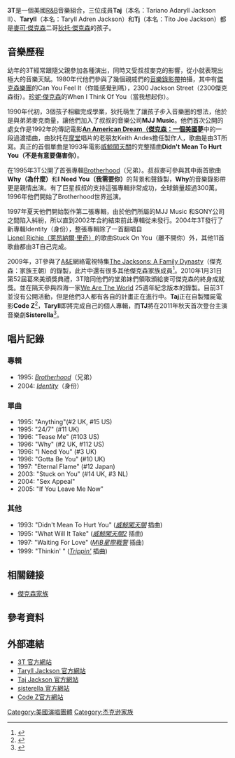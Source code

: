 {{noteTA
|G1=Music
|1=zh-hans:杰克逊;zh-hant:傑克遜;zh-tw:傑克森;zh-hk:積遜;zh-mo:積遜;
|2=zh-hans:蒂托;zh-hant:狄托;zh-tw:狄托;zh-hk:蒂圖;zh-mo:蒂圖;
|3=zh-hans:迈克尔;zh-hant:麥可;zh-tw:麥可;zh-hk:米高;zh-mo:米高;
}}
{{Otheruses|3T}}
{{藝人
| Name                = 3T
| Img                 =3T_in_performance_(Hannover,_1996).jpg
| Img_capt            = 1996年的3T組合
| Img_size            = 
| Background          = group_or_band
| Origin              = {{USA}}
| Genre               = [[流行音樂|流行音樂]]
| Occupation          = 音樂家、作曲家、製作人
| Years_active        = 1989年至今
| Associated_acts     = [[傑克森五人組|傑克森五人組]]
| URL                 = {{URL|www.3t.com}}
| Current_members     = Tariano Adaryll Jackson II<br>Taryll Adren Jackson<br>Tito Joe Jackson
| Past_members        = 
| Notable_instruments =  
}}

'''3T'''是一個美國[[R&B|R&B]]音樂組合，三位成員'''Taj'''（本名：Tariano Adaryll Jackson II）、'''Taryll'''（本名：Taryll Adren Jackson）和'''Tj'''（本名：Tito Joe Jackson）都是[[麥可·傑克森|麥可·傑克森]]二哥[[狄托·傑克森|狄托·傑克森]]的孩子。

== 音樂歷程 ==

幼年的3T經常跟隨父親參加各種演出，同時又受叔叔麥克的影響，從小就表現出極大的音樂天賦。1980年代他們參與了幾個親戚們的[[音樂錄影帶|音樂錄影帶]]拍攝，其中有[[傑克森樂團|傑克森樂團]]的Can You Feel It（你能感覺到嗎），2300 Jackson Street（2300傑克森街）。[[珍妮·傑克森|珍妮·傑克森]]的When I Think Of You（當我想起你）。

1990年代初，3個孩子相繼完成學業，狄托萌生了讓孩子步入音樂圈的想法，他於是與弟弟麥克商量，讓他們加入了叔叔的音樂公司'''MJJ Music'''。他們首次公開的處女作是1992年的傳記電影'''[[The_Jacksons:_An_American_Dream|An American Dream（傑克森：一個美國夢]]'''中的一段過渡插曲，由狄托在[[摩堂|摩堂]]唱片的老朋友Keith Andes擔任製作人，歌曲是由3T所寫。真正的首個單曲是1993年電影[[威鯨闖天關|威鯨闖天關]]的完整插曲'''Didn't Mean To Hurt You（不是有意要傷害你）'''。

在1995年3T公開了首張專輯[[Brotherhood|Brotherhood]]（兄弟）。叔叔麥可參與其中兩首歌曲'''Why（為什麼）'''和'''I Need You（我需要你）'''的背景和聲錄製，'''Why'''的音樂錄影帶更是親情出演。有了巨星叔叔的支持這張專輯非常成功，全球銷量超過300萬。1996年他們開始了Brotherhood世界巡演。

1997年夏天他們開始製作第二張專輯，由於他們所屬的MJJ Music 和SONY公司之間陷入糾紛，所以直到2002年合約結束前此專輯從未發行。2004年3T發行了新專輯Identity（身份），整張專輯除了一首翻唱自[[Lionel_Richie|Lionel Richie（萊昂納爾·里奇）]]的歌曲Stuck On You（離不開你）外，其他11首歌曲都由3T自己完成。

2009年，3T參與了[[A&E_Network|A&E]]網絡電視特集[[The_Jacksons:_A_Family_Dynasty|The Jacksons: A Family Dynasty]]（傑克森：家族王朝）的錄製，此片中還有很多其他傑克森家族成員<ref name="The Jacksons: A Family Dynasty">{{cite web|url=http://www.aetv.com/the-jacksons-a-family-dynasty/|title=The Jacksons: A Family Dynasty|accessdate=2010-01-31|archive-date=2013-11-21|archive-url=https://web.archive.org/web/20131121001056/http://www.aetv.com/the-jacksons-a-family-dynasty/|dead-url=no}}</ref>。2010年1月31日第52屆葛來美頒獎典禮，3T陪同他們的堂弟妹們領取頒給麥可傑克森的終身成就獎。並在隔天參與四海一家[[We_Are_The_World|We Are The World]] 25週年紀念版本的錄製。目前3T並沒有公開活動，但是他們3人都有各自的計畫正在進行中。'''Taj'''正在自製殭屍電影'''Code Z'''<ref name="Code Z">{{cite web|url=http://www.codeztheseries.com/|title=Code Z|deadurl=yes|archiveurl=https://web.archive.org/web/20110528010803/http://www.codeztheseries.com/|archivedate=2011年5月28日|df=|accessdate=2011年5月14日}}</ref>，'''Taryll'''即將完成自己的個人專輯，而'''TJ'''將在2011年秋天首次登台主演音樂劇'''Sisterella'''<ref name="Sisterella">{{cite web|url=http://www.sisterella.com/|title=Sisterella|deadurl=yes|archiveurl=https://web.archive.org/web/20110320054547/http://sisterella.com/|archivedate=2011-03-20|accessdate=2011-05-14}}</ref>。

==唱片記錄==
===專輯===
*1995: ''[[Brotherhood|Brotherhood]]''（兄弟）
*2004: ''[[Identity|Identity]]''（身份）

===單曲===
*1995: "Anything"(#2 UK, #15 US)
*1995: "24/7" (#11 UK)
*1996: "Tease Me" (#103 US)
*1996: "Why" (#2 UK, #112 US)
*1996: "I Need You" (#3 UK)
*1996: "Gotta Be You" (#10 UK)
*1997: "Eternal Flame" (#12 Japan)
*2003: "Stuck on You" (#14 UK, #3 NL)
*2004: "Sex Appeal"
*2005: "If You Leave Me Now"

===其他===
*1993: "Didn't Mean To Hurt You" (''[[威鯨闖天關|威鯨闖天關]]'' 插曲)
*1995: "What Will It Take" (''[[威鯨闖天關2|威鯨闖天關2]]'' 插曲)
*1997: "Waiting For Love" (''[[MIB星際戰警|MIB星際戰警]]'' 插曲)
*1999: "Thinkin' " (''[[Trippin'_(電影)|Trippin']]'' 插曲)

==相關鏈接==
*[[傑克森家族|傑克森家族]]

== 參考資料 ==
{{reflist}}

== 外部連結 ==
* [https://web.archive.org/web/20090413041140/http://www.3t.com/ 3T 官方網站]
* [https://web.archive.org/web/20100124115215/http://tarylljackson.com/ Taryll Jackson 官方網站]
* [https://web.archive.org/web/20190717204857/http://www.tajjackson.com/ Taj Jackson 官方網站]
* [https://web.archive.org/web/20110320054547/http://sisterella.com/ sisterella 官方網站]
* [https://web.archive.org/web/20110528010803/http://www.codeztheseries.com/ Code Z官方網站]
{{Jackson family}}

{{Authority control}}
{{DEFAULTSORT:3T}}

[[Category:美國演唱團體|Category:美國演唱團體]]
[[Category:杰克逊家族|Category:杰克逊家族]]